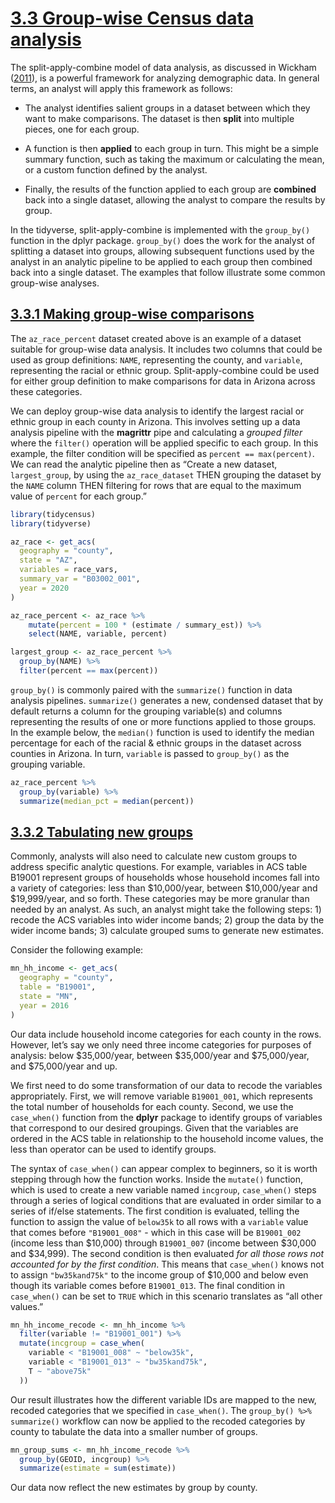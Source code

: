 # [3.3 Group-wise Census data analysis](https://walker-data.com/census-r/wrangling-census-data-with-tidyverse-tools.html#group-wise-census-data-analysis)
The split-apply-combine model of data analysis, as discussed in Wickham ([2011](https://walker-data.com/census-r/references.html#ref-wickham2011)), is a powerful framework for analyzing demographic data. In general terms, an analyst will apply this framework as follows:

* The analyst identifies salient groups in a dataset between which they want to make comparisons. The dataset is then **split** into multiple pieces, one for each group.

* A function is then **applied** to each group in turn. This might be a simple summary function, such as taking the maximum or calculating the mean, or a custom function defined by the analyst.

* Finally, the results of the function applied to each group are **combined** back into a single dataset, allowing the analyst to compare the results by group.

In the tidyverse, split-apply-combine is implemented with the `group_by()` function in the dplyr package. `group_by()` does the work for the analyst of splitting a dataset into groups, allowing subsequent functions used by the analyst in an analytic pipeline to be applied to each group then combined back into a single dataset. The examples that follow illustrate some common group-wise analyses.

## [3.3.1 Making group-wise comparisons](https://walker-data.com/census-r/wrangling-census-data-with-tidyverse-tools.html#making-group-wise-comparisons)

The `az_race_percent` dataset created above is an example of a dataset suitable for group-wise data analysis. It includes two columns that could be used as group definitions: `NAME`, representing the county, and `variable`, representing the racial or ethnic group. Split-apply-combine could be used for either group definition to make comparisons for data in Arizona across these categories.

We can deploy group-wise data analysis to identify the largest racial or ethnic group in each county in Arizona. This involves setting up a data analysis pipeline with the **magrittr** pipe and calculating a _grouped filter_ where the `filter()` operation will be applied specific to each group. In this example, the filter condition will be specified as `percent == max(percent)`. We can read the analytic pipeline then as “Create a new dataset, `largest_group`, by using the `az_race_dataset` THEN grouping the dataset by the `NAME` column THEN filtering for rows that are equal to the maximum value of `percent` for each group.”

```r
library(tidycensus)
library(tidyverse)

az_race <- get_acs(
  geography = "county",
  state = "AZ",
  variables = race_vars,
  summary_var = "B03002_001",
  year = 2020
)

az_race_percent <- az_race %>%
    mutate(percent = 100 * (estimate / summary_est)) %>%
    select(NAME, variable, percent)
```


```r
largest_group <- az_race_percent %>% 
  group_by(NAME) %>% 
  filter(percent == max(percent))
```

`group_by()` is commonly paired with the `summarize()` function in data analysis pipelines. `summarize()` generates a new, condensed dataset that by default returns a column for the grouping variable(s) and columns representing the results of one or more functions applied to those groups. In the example below, the `median()` function is used to identify the median percentage for each of the racial & ethnic groups in the dataset across counties in Arizona. In turn, `variable` is passed to `group_by()` as the grouping variable.

```r
az_race_percent %>% 
  group_by(variable) %>% 
  summarize(median_pct = median(percent))
```

## [3.3.2 Tabulating new groups](https://walker-data.com/census-r/wrangling-census-data-with-tidyverse-tools.html#tabulating-new-groups)

Commonly, analysts will also need to calculate new custom groups to address specific analytic questions. For example, variables in ACS table B19001 represent groups of households whose household incomes fall into a variety of categories: less than \$10,000/year, between \$10,000/year and \$19,999/year, and so forth. These categories may be more granular than needed by an analyst. As such, an analyst might take the following steps: 1) recode the ACS variables into wider income bands; 2) group the data by the wider income bands; 3) calculate grouped sums to generate new estimates.

Consider the following example:

```r
mn_hh_income <- get_acs(
  geography = "county",
  table = "B19001",
  state = "MN",
  year = 2016
)
```

Our data include household income categories for each county in the rows. However, let’s say we only need three income categories for purposes of analysis: below \$35,000/year, between \$35,000/year and \$75,000/year, and \$75,000/year and up.


We first need to do some transformation of our data to recode the variables appropriately. First, we will remove variable `B19001_001`, which represents the total number of households for each county. Second, we use the `case_when()` function from the **dplyr** package to identify groups of variables that correspond to our desired groupings. Given that the variables are ordered in the ACS table in relationship to the household income values, the less than operator can be used to identify groups.

The syntax of `case_when()` can appear complex to beginners, so it is worth stepping through how the function works. Inside the `mutate()` function, which is used to create a new variable named `incgroup`, `case_when()` steps through a series of logical conditions that are evaluated in order similar to a series of if/else statements. The first condition is evaluated, telling the function to assign the value of `below35k` to all rows with a `variable` value that comes before `"B19001_008"` - which in this case will be `B19001_002` (income less than \$10,000) through `B19001_007` (income between \$30,000 and \$34,999). The second condition is then evaluated _for all those rows not accounted for by the first condition_. This means that `case_when()` knows not to assign `"bw35kand75k"` to the income group of $10,000 and below even though its variable comes before `B19001_013`. The final condition in `case_when()` can be set to `TRUE` which in this scenario translates as "all other values."

```r
mn_hh_income_recode <- mn_hh_income %>% 
  filter(variable != "B19001_001") %>% 
  mutate(incgroup = case_when(
    variable < "B19001_008" ~ "below35k",
    variable < "B19001_013" ~ "bw35kand75k",
    T ~ "above75k"
  ))
```

Our result illustrates how the different variable IDs are mapped to the new, recoded categories that we specified in `case_when()`. The `group_by() %>% summarize()` workflow can now be applied to the recoded categories by county to tabulate the data into a smaller number of groups.

```r
mn_group_sums <- mn_hh_income_recode %>% 
  group_by(GEOID, incgroup) %>% 
  summarize(estimate = sum(estimate))
```

Our data now reflect the new estimates by group by county.